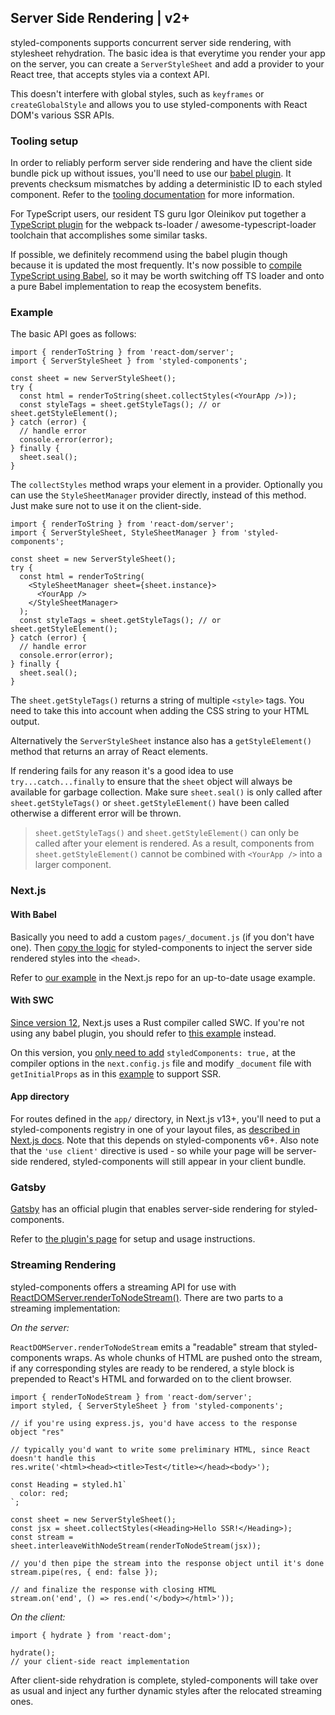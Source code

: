 ## Server Side Rendering | v2+

styled-components supports concurrent server side rendering, with stylesheet rehydration.
The basic idea is that everytime you render your app on the server, you can create
a `ServerStyleSheet` and add a provider to your React tree, that accepts styles
via a context API.

This doesn't interfere with global styles, such as `keyframes` or `createGlobalStyle` and
allows you to use styled-components with React DOM's various SSR APIs.

### Tooling setup

In order to reliably perform server side rendering and have the client side bundle pick up without issues, you'll need to use our [babel plugin](/docs/tooling#babel-plugin). It prevents checksum mismatches by adding a deterministic ID to each styled component. Refer to the [tooling documentation](/docs/tooling#serverside-rendering) for more information.

For TypeScript users, our resident TS guru Igor Oleinikov put together a [TypeScript plugin](/docs/tooling#typescript-plugin) for the webpack ts-loader / awesome-typescript-loader toolchain that accomplishes some similar tasks.

If possible, we definitely recommend using the babel plugin though because it is updated the most frequently. It's now possible to [compile TypeScript using Babel](https://babeljs.io/docs/en/babel-preset-typescript), so it may be worth switching off TS loader and onto a pure Babel implementation to reap the ecosystem benefits.

### Example

The basic API goes as follows:

```tsx
import { renderToString } from 'react-dom/server';
import { ServerStyleSheet } from 'styled-components';

const sheet = new ServerStyleSheet();
try {
  const html = renderToString(sheet.collectStyles(<YourApp />));
  const styleTags = sheet.getStyleTags(); // or sheet.getStyleElement();
} catch (error) {
  // handle error
  console.error(error);
} finally {
  sheet.seal();
}
```

The `collectStyles` method wraps your element in a provider. Optionally you can use
the `StyleSheetManager` provider directly, instead of this method. Just make sure not to
use it on the client-side.

```tsx
import { renderToString } from 'react-dom/server';
import { ServerStyleSheet, StyleSheetManager } from 'styled-components';

const sheet = new ServerStyleSheet();
try {
  const html = renderToString(
    <StyleSheetManager sheet={sheet.instance}>
      <YourApp />
    </StyleSheetManager>
  );
  const styleTags = sheet.getStyleTags(); // or sheet.getStyleElement();
} catch (error) {
  // handle error
  console.error(error);
} finally {
  sheet.seal();
}
```

The `sheet.getStyleTags()` returns a string of multiple `<style>` tags.
You need to take this into account when adding the CSS string to your HTML output.

Alternatively the `ServerStyleSheet` instance also has a `getStyleElement()` method
that returns an array of React elements.

If rendering fails for any reason it's a good idea to use `try...catch...finally` to ensure that the `sheet` object will always be available for garbage collection. Make sure `sheet.seal()` is only called after `sheet.getStyleTags()` or `sheet.getStyleElement()` have been called otherwise a different error will be thrown.

> `sheet.getStyleTags()` and `sheet.getStyleElement()` can only be called after your element is rendered. As a result, components from `sheet.getStyleElement()` cannot be combined with `<YourApp />` into a larger component.

### Next.js

#### With Babel

Basically you need to add a custom `pages/_document.js` (if you don't have one). Then [copy the logic](https://github.com/vercel/next.js/blob/canary/examples/with-styled-components-babel/pages/_document.tsx) for styled-components to inject the server side rendered styles into the `<head>`.

Refer to [our example](https://github.com/vercel/next.js/tree/canary/examples/with-styled-components-babel) in the Next.js repo for an up-to-date usage example.

#### With SWC

[Since version 12](https://nextjs.org/blog/next-12), Next.js uses a Rust compiler called SWC. If you're not using any babel plugin, you should refer to [this example](https://github.com/vercel/next.js/tree/canary/examples/with-styled-components) instead.

On this version, you [only need to add](https://github.com/vercel/next.js/blob/canary/examples/with-styled-components/next.config.js) `styledComponents: true,` at the compiler options in the `next.config.js` file and modify `_document` file with `getInitialProps` as in this [example](https://github.com/vercel/next.js/blob/canary/examples/with-styled-components/pages/_document.tsx) to support SSR.

#### App directory

For routes defined in the `app/` directory, in Next.js v13+, you'll need to put a styled-components registry in one of your layout files, as [described in Next.js docs](https://nextjs.org/docs/app/building-your-application/styling/css-in-js#styled-components). Note that this depends on styled-components v6+. Also note that the `'use client'` directive is used - so while your page will be server-side rendered, styled-components will still appear in your client bundle.

### Gatsby

[Gatsby](https://www.gatsbyjs.org/) has an official plugin that enables server-side rendering for styled-components.

Refer to [the plugin's page](https://www.gatsbyjs.org/packages/gatsby-plugin-styled-components/) for setup and usage instructions.

### Streaming Rendering

styled-components offers a streaming API for use with [ReactDOMServer.renderToNodeStream()](https://reactjs.org/docs/react-dom-server.html#rendertonodestream). There are two parts to a streaming implementation:

_On the server:_

`ReactDOMServer.renderToNodeStream` emits a "readable" stream that styled-components wraps. As whole chunks of HTML are pushed onto the stream, if any corresponding styles are ready to be rendered, a style block is prepended to React's HTML and forwarded on to the client browser.

```tsx
import { renderToNodeStream } from 'react-dom/server';
import styled, { ServerStyleSheet } from 'styled-components';

// if you're using express.js, you'd have access to the response object "res"

// typically you'd want to write some preliminary HTML, since React doesn't handle this
res.write('<html><head><title>Test</title></head><body>');

const Heading = styled.h1`
  color: red;
`;

const sheet = new ServerStyleSheet();
const jsx = sheet.collectStyles(<Heading>Hello SSR!</Heading>);
const stream = sheet.interleaveWithNodeStream(renderToNodeStream(jsx));

// you'd then pipe the stream into the response object until it's done
stream.pipe(res, { end: false });

// and finalize the response with closing HTML
stream.on('end', () => res.end('</body></html>'));
```

_On the client:_

```tsx
import { hydrate } from 'react-dom';

hydrate();
// your client-side react implementation
```

After client-side rehydration is complete, styled-components will take over as usual and inject any further dynamic styles after the relocated streaming ones.
